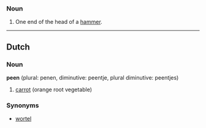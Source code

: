 ===Noun===
#One end of the head of a [[hammer]].
----
==Dutch==
===Noun===
'''peen''' (plural: penen, diminutive: peentje, plural diminutive: peentjes) 
# [[carrot]] (orange root vegetable)
===Synonyms===
*[[wortel]]